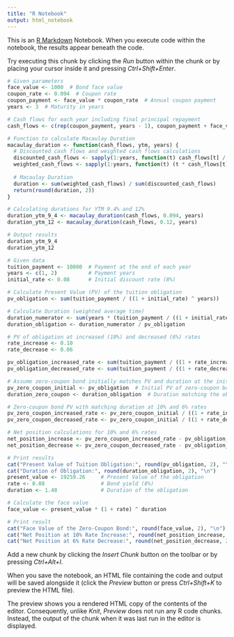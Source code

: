 ---
title: "R Notebook"
output: html_notebook
---

This is an [R Markdown](http://rmarkdown.rstudio.com) Notebook. When you execute code within the notebook, the results appear beneath the code. 

Try executing this chunk by clicking the *Run* button within the chunk or by placing your cursor inside it and pressing *Ctrl+Shift+Enter*. 

```{r}
# Given parameters
face_value <- 1000  # Bond face value
coupon_rate <- 0.094  # Coupon rate
coupon_payment <- face_value * coupon_rate  # Annual coupon payment
years <- 3  # Maturity in years

# Cash flows for each year including final principal repayment
cash_flows <- c(rep(coupon_payment, years - 1), coupon_payment + face_value)

# Function to calculate Macaulay Duration
macaulay_duration <- function(cash_flows, ytm, years) {
  # Discounted cash flows and weighted cash flows calculations
  discounted_cash_flows <- sapply(1:years, function(t) cash_flows[t] / ((1 + ytm) ^ t))
  weighted_cash_flows <- sapply(1:years, function(t) (t * cash_flows[t]) / ((1 + ytm) ^ t))
  
  # Macaulay Duration
  duration <- sum(weighted_cash_flows) / sum(discounted_cash_flows)
  return(round(duration, 2))
}

# Calculating durations for YTM 9.4% and 12%
duration_ytm_9_4 <- macaulay_duration(cash_flows, 0.094, years)
duration_ytm_12 <- macaulay_duration(cash_flows, 0.12, years)

# Output results
duration_ytm_9_4
duration_ytm_12
```
```{r}
# Given data
tuition_payment <- 10800  # Payment at the end of each year
years <- c(1, 2)          # Payment years
initial_rate <- 0.08      # Initial discount rate (8%)

# Calculate Present Value (PV) of the tuition obligation
pv_obligation <- sum(tuition_payment / ((1 + initial_rate) ^ years))

# Calculate Duration (weighted average time)
duration_numerator <- sum(years * (tuition_payment / ((1 + initial_rate) ^ years)))
duration_obligation <- duration_numerator / pv_obligation

# PV of obligation at increased (10%) and decreased (6%) rates
rate_increase <- 0.10
rate_decrease <- 0.06

pv_obligation_increased_rate <- sum(tuition_payment / ((1 + rate_increase) ^ years))
pv_obligation_decreased_rate <- sum(tuition_payment / ((1 + rate_decrease) ^ years))

# Assume zero-coupon bond initially matches PV and duration at the initial rate
pv_zero_coupon_initial <- pv_obligation  # Initial PV of zero-coupon bond
duration_zero_coupon <- duration_obligation  # Duration matching the obligation

# Zero-coupon bond PV with matching duration at 10% and 6% rates
pv_zero_coupon_increased_rate <- pv_zero_coupon_initial / ((1 + rate_increase) ^ duration_zero_coupon)
pv_zero_coupon_decreased_rate <- pv_zero_coupon_initial / ((1 + rate_decrease) ^ duration_zero_coupon)

# Net position calculations for 10% and 6% rates
net_position_increase <- pv_zero_coupon_increased_rate - pv_obligation_increased_rate
net_position_decrease <- pv_zero_coupon_decreased_rate - pv_obligation_decreased_rate

# Print results
cat("Present Value of Tuition Obligation:", round(pv_obligation, 2), "\n")
cat("Duration of Obligation:", round(duration_obligation, 2), "\n")
present_value <- 19259.26     # Present Value of the obligation
rate <- 0.08                  # Bond yield (8%)
duration <- 1.48              # Duration of the obligation

# Calculate the face value
face_value <- present_value * (1 + rate) ^ duration

# Print result
cat("Face Value of the Zero-Coupon Bond:", round(face_value, 2), "\n")
cat("Net Position at 10% Rate Increase:", round(net_position_increase, 2), "\n")
cat("Net Position at 6% Rate Decrease:", round(net_position_decrease, 2), "\n")
```
Add a new chunk by clicking the *Insert Chunk* button on the toolbar or by pressing *Ctrl+Alt+I*.

When you save the notebook, an HTML file containing the code and output will be saved alongside it (click the *Preview* button or press *Ctrl+Shift+K* to preview the HTML file).

The preview shows you a rendered HTML copy of the contents of the editor. Consequently, unlike *Knit*, *Preview* does not run any R code chunks. Instead, the output of the chunk when it was last run in the editor is displayed.
